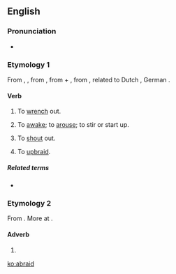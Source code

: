 ==English==

===Pronunciation===
* {{homophones|abrade}}

===Etymology 1===
From {{etyl|enm}} {{term|abraiden|lang=enm}}, {{term|abreiden||to start up, awake, move, reproach|lang=enm}}, from {{etyl|ang}} {{term|abregdan|ābreġdan|to move quickly, vibrate, draw, draw from, remove, unsheath, wrench, pull out, withdraw, take away, draw back, free from, draw up, raise, lift up, start up|lang=ang}}, from {{proto|gem-pro|uz-|out|lang=en}} + {{proto|gem-pro|title=|bregdanan|to move, swing|lang=en}}, from {{proto|ine-pro|bhrēḱ-||bhrēǵ-|to shine|lang=en}}, related to Dutch {{term|breien||to knit|lang=nl}}, German {{term|bretten||to knit|lang=de}}.

====Verb====
{{en-verb}}

# {{transitive|obsolete}} {{context|of a sword}} To [[wrench]] out.
# {{intransitive|transitive|obsolete}} To [[awake]]; to [[arouse]]; to stir or start up.
# {{intransitive|transitive|obsolete}} To [[shout]] out.
# {{transitive|obsolete}} To [[upbraid]].

=====Related terms=====
* {{l|en|abray}}

===Etymology 2===
From {{etyl|enm}} {{term|abrede|lang=enm}}. More at {{l|en|abread}}.

====Adverb====
{{en-adv}}

# {{alternative form of|abread}}

[[ko:abraid]]
